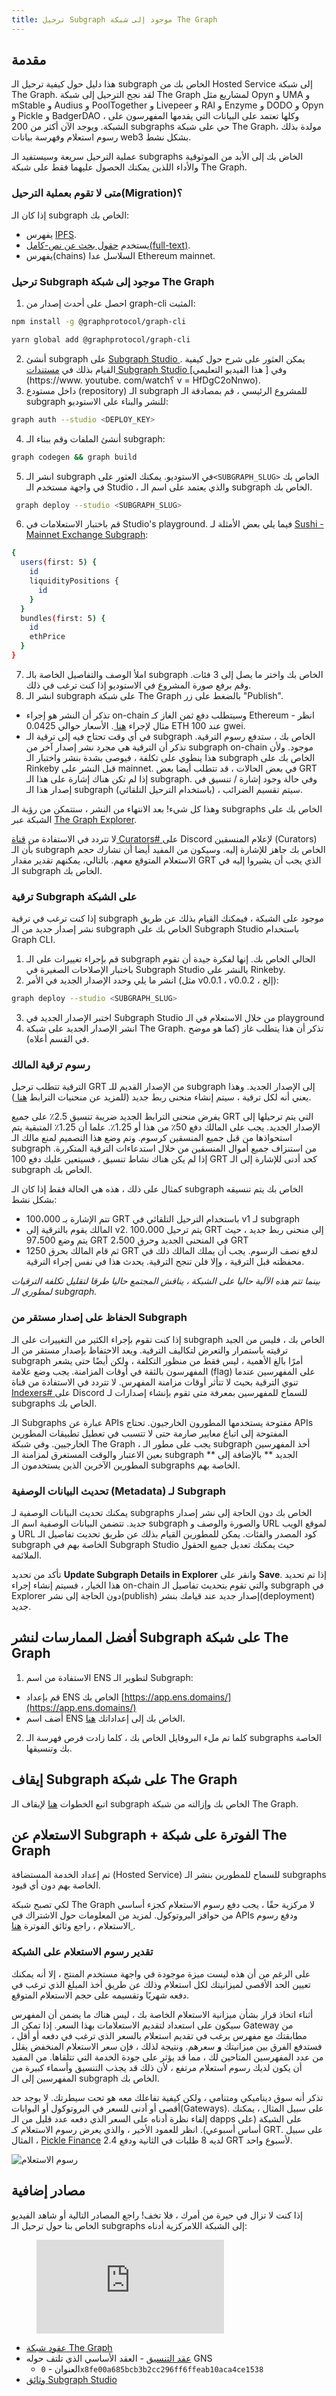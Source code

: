```yaml
---
title: ترحيل Subgraph موجود إلى شبكة The Graph
---
```


## مقدمة

هذا دليل حول كيفية ترحيل الـ subgraph الخاص بك من Hosted Service إلى شبكة The Graph. لقد نجح الترحيل إلى شبكة The Graph لمشاريع مثل Opyn و UMA و mStable و Audius و PoolTogether و Livepeer و RAI و Enzyme و DODO و Opyn و Pickle و BadgerDAO ، وكلها تعتمد على البيانات التي يقدمها المفهرسون على الشبكة. ويوجد الآن أكثر من 200 subgraphs حي على شبكة The Graph، مولدة بذلك رسوم استعلام وفهرسة بيانات web3 بشكل نشط.

عملية الترحيل سريعة وسيستفيد الـ subgraphs الخاض بك إلى الأبد من الموثوقية والأداء اللذين يمكنك الحصول عليهما فقط على شبكة The Graph.

### متى لا تقوم بعملية الترحيل(Migration)؟

إذا كان الـ subgraph الخاص بك:

- يفهرس [IPFS](https://ipfs.io/).
- يستخدم [حقول بحث عن نص-كامل(full-text)](https://thegraph.com/docs/en/developer/create-subgraph-hosted/#defining-fulltext-search-fields).
- يفهرس(chains) السلاسل عدا Ethereum mainnet.

### ترحيل Subgraph موجود إلى شبكة The Graph

1. احصل على أحدث إصدار من graph-cli المثبت:

```sh
npm install -g @graphprotocol/graph-cli
```

```sh
yarn global add @graphprotocol/graph-cli
```

2. أنشئ subgraph على [ Subgraph Studio ](https://thegraph.com/studio/). يمكن العثور على شرح حول كيفية القيام بذلك في [ مستندات Subgraph Studio ](/studio/subgraph-studio) وفي \[ هذا الفيديو التعليمي\](https://www. youtube. com/watch؟ v = HfDgC2oNnwo).
3. داخل مستودع (repository) الـ subgraph للمشروع الرئيسي ، قم بمصادقة الـ subgraph للنشر والبناء على الاستوديو:

```sh
graph auth --studio <DEPLOY_KEY>
```

4. أنشئ الملفات وقم ببناء الـ subgraph:

```sh
graph codegen && graph build
```

5. انشر الـ subgraph في الاستوديو. يمكنك العثور على`<SUBGRAPH_SLUG>` الخاص بك في واجهة مستخدم الـ Studio ، والذي يعتمد على اسم الـ subgraph الخاص بك.

```sh
 graph deploy --studio <SUBGRAPH_SLUG>
```

6. قم باختبار الاستعلامات في Studio's playground. فيما يلي بعض الأمثلة لـ [Sushi - Mainnet Exchange Subgraph](https://thegraph.com/explorer/subgraph?id=0x4bb4c1b0745ef7b4642feeccd0740dec417ca0a0-0&view=Playground):

```sh
{
  users(first: 5) {
    id
    liquidityPositions {
      id
    }
  }
  bundles(first: 5) {
    id
    ethPrice
  }
}
```

7. املأ الوصف والتفاصيل الخاصة بالـ subgraph الخاص بك واختر ما يصل إلى 3 فئات. وقم برفع صورة المشروع في الاستوديو إذا كنت ترغب في ذلك.
8. انشر الـ subgraph على شبكة The Graph بالضغط على زر "Publish".

- تذكر أن النشر هو إجراء on-chain وسيتطلب دفع ثمن الغاز كـ Ethereum - انظر مثال لإجراء [ هنا ](https://etherscan.io/tx/0xd0c3fa0bc035703c9ba1ce40c1862559b9c5b6ea1198b3320871d535aa0de87b). الأسعار حوالي 0.0425 ETH عند 100 gwei.
- في أي وقت تحتاج فيه إلى ترقية الـ subgraph الخاص بك ، ستدفع رسوم الترقية. تذكر أن الترقية هي مجرد نشر إصدار آخر من subgraph on-chain موجود. ولأن هذا ينطوي على تكلفة ، فيوصى بشدة بنشر واختبار الـ subgraph الخاص بك على Rinkeby قبل النشر على mainnet. في بعض الحالات ، قد تتطلب أيضا بعض GRT إذا لم تكن هناك إشارة على هذا الـ subgraph. وفي حالة وجود إشارة / تنسيق في إصدار هذا الـ subgraph (باستخدام الترحيل التلقائي) ، سيتم تقسيم الضرائب.

وهذا كل شيء! بعد الانتهاء من النشر ، ستتمكن من رؤية الـ subgraphs الخاص بك على الشبكة عبر [The Graph Explorer](https://thegraph.com/explorer).

لا تتردد في الاستفادة من [ قناة Curators# ](https://discord.gg/rC8rBuRtbH) على Discord لإعلام المنسقين (Curators) بأن الـ subgraph الخاص بك جاهز للإشارة إليه. وسيكون من المفيد أيضا أن تشارك حجم الاستعلام المتوقع معهم. بالتالي، يمكنهم تقدير مقدار GRT الذي يجب أن يشيروا إليه في الـ subgraph الخاص بك.

### ترقية Subgraph على الشبكة

إذا كنت ترغب في ترقية subgraph موجود على الشبكة ، فيمكنك القيام بذلك عن طريق نشر إصدار جديد من الـ subgraph الخاص بك على Subgraph Studio باستخدام Graph CLI.

1. قم بإجراء تغييرات على الـ subgraph الحالي الخاص بك. إنها لفكرة جيدة أن تقوم باختبار الإصلاحات الصغيرة في Subgraph Studio بالنشر على Rinkeby.
2. انشر ما يلي وحدد الإصدار الجديد في الأمر (مثل v0.0.1 ، v0.0.2 ، إلخ):

```sh
graph deploy --studio <SUBGRAPH_SLUG>
```

3. اختبر الإصدار الجديد في Subgraph Studio من خلال الاستعلام في الـ playground
4. انشر الإصدار الجديد على شبكة The Graph. تذكر أن هذا يتطلب غاز (كما هو موضح في القسم أعلاه).

### رسوم ترقية المالك

الترقية تتطلب ترحيل GRT من الإصدار القديم للـ subgraph إلى الإصدار الجديد. وهذا يعني أنه لكل ترقية ، سيتم إنشاء منحنى ربط جديد (للمزيد عن منحنيات الترابط [ هنا ](/curating#bonding-curve-101)).

يفرض منحنى الترابط الجديد ضريبة تنسيق 2.5٪ على جميع GRT التي يتم ترحيلها إلى الإصدار الجديد. يجب على المالك دفع 50٪ من هذا أو 1.25٪. علما أن 1.25٪ المتبقية يتم استحواذها من قبل جميع المنسقين كرسوم. وتم وضع هذا التصميم لمنع مالك الـ subgraph من استنزاف جميع أموال المنسقين من خلال استدعاءات الترقية المتكررة. إذا لم يكن هناك نشاط تنسيق ، فسيتعين عليك دفع 100 GRT كحد أدنى للإشارة إلى الـ subgraph الخاص بك.

كمثال على ذلك ، هذه هي الحالة فقط إذا كان الـ subgraph الخاص بك يتم تنسيقه بشكل نشط:

- تتم الإشارة بـ 100،000 GRT باستخدام الترحيل التلقائي في v1 لـ subgraph
- المالك يقوم بالترقية إلى v2. يتم ترحيل 100،000 GRT إلى منحنى ربط جديد ، حيث يتم وضع 97،500 GRT في المنحنى الجديد وحرق 2،500 GRT
- ثم قام المالك بحرق 1250 GRT لدفع نصف الرسوم. يجب أن يملك المالك ذلك في محفظته قبل الترقية ، وإلا فلن تنجح الترقية. يحدث هذا في نفس إجراء الترقية.

_بينما تتم هذه الآلية حاليا على الشبكة ، يناقش المجتمع حاليا طرقا لتقليل تكلفة الترقيات لمطوري الـ subgraph._

### الحفاظ على إصدار مستقر من Subgraph

إذا كنت تقوم بإجراء الكثير من التغييرات على الـ subgraph الخاص بك ، فليس من الجيد ترقيته باستمرار والتعرض لتكاليف الترقية. ويعد الاحتفاظ بإصدار مستقر من الـ subgraph أمرًا بالغ الأهمية ، ليس فقط من منظور التكلفة ، ولكن أيضًا حتى يشعر المفهرسون بالثقة في أوقات المزامنة. يجب وضع علامة (flag) على المفهرسين عندما تنوي الترقية بحيث لا تتأثر أوقات مزامنة المفهرس. لا تتردد في الاستفادة من قناة [ Indexers# ](https://discord.gg/rC8rBuRtbH) على Discord للسماح للمفهرسين بمعرفة متى تقوم بإنشاء إصدارات لـ subgraphs الخاص بك.

الـ Subgraphs عبارة عن APIs مفتوحة يستخدمها المطورون الخارجيون. تحتاج APIs المفتوحة إلى اتباع معايير صارمة حتى لا تتسبب في تعطيل تطبيقات المطورين الخارجيين. وفي شبكة The Graph ، يجب على مطور الـ subgraph أخذ المفهرسين بعين الاعتبار والوقت المستغرق لمزامنة الـ subgraph الجديد ** بالإضافة إلى ** المطورين الآخرين الذين يستخدمون الـ subgraphs الخاصة بهم.

### تحديث البيانات الوصفية (Metadata) لـ Subgraph

يمكنك تحديث البيانات الوصفية لـ subgraphs الخاص بك دون الحاجة إلى نشر إصدار جديد. تتضمن البيانات الوصفية اسم الـ subgraph والصورة والوصف و URL لموقع الويب و URL كود المصدر والفئات. يمكن للمطورين القيام بذلك عن طريق تحديث تفاصيل الـ subgraph الخاصة بهم في Subgraph Studio حيث يمكنك تعديل جميع الحقول الملائمة.

تأكد من تحديد **Update Subgraph Details in Explorer** وانقر على **Save**. إذا تم تحديد هذا الخيار ، فسيتم إنشاء إجراء on-chain والتي تقوم بتحديث تفاصيل الـ subgraph في Explorer دون الحاجة إلى نشر(publish) إصدار جديد عند قيامك بنشر(deployment) جديد.

## أفضل الممارسات لنشر Subgraph على شبكة The Graph

1. الاستفادة من اسم ENS لتطوير الـ Subgraph:

- قم بإعداد ENS الخاص بك [https://app.ens.domains/](https://app.ens.domains/)
- أضف اسم ENS الخاص بك إلى إعداداتك [هنا](https://thegraph.com/explorer/settings?view=display-name).

2. كلما تم ملء البروفايل الخاص بك ، كلما زادت فرص فهرسة الـ subgraphs الخاصة بك وتنسيقها.

## إيقاف Subgraph على شبكة The Graph

اتبع الخطوات [هنا](/developer/deprecating-a-subgraph) لإيقاف الـ subgraph الخاص بك وإزالته من شبكة The Graph.

## الاستعلام عن Subgraph + الفوترة على شبكة The Graph

تم إعداد الخدمة المستضافة (Hosted Service) للسماح للمطورين بنشر الـ subgraphs الخاصة بهم دون أي قيود.

لكي تصبح شبكة The Graph لا مركزية حقًا ، يجب دفع رسوم الاستعلام كجزء أساسي من حوافز البروتوكول. لمزيد من المعلومات حول الاشتراك في APIs ودفع رسوم الاستعلام ، راجع وثائق الفوترة [ هنا ](/studio/billing).

### تقدير رسوم الاستعلام على الشبكة

على الرغم من أن هذه ليست ميزة موجودة في واجهة مستخدم المنتج ، إلا أنه يمكنك تعيين الحد الأقصى لميزانيتك لكل استعلام وذلك عن طريق أخذ المبلغ الذي ترغب في دفعه شهريًا وتقسيمه على حجم الاستعلام المتوقع.

أثناء اتخاذ قرار بشأن ميزانية الاستعلام الخاصة بك ، ليس هناك ما يضمن أن المفهرس سيكون على استعداد لتقديم الاستعلامات بهذا السعر. إذا تمكن الـ Gateway من مطابقتك مع مفهرس يرغب في تقديم استعلام بالسعر الذي ترغب في دفعه أو أقل ، فستدفع الفرق بين ميزانيتك **و** سعرهم. ونتيجة لذلك ، فإن سعر الاستعلام المنخفض يقلل من عدد المفهرسين المتاحين لك ، مما قد يؤثر على جودة الخدمة التي تتلقاها. من المفيد أن يكون لديك رسوم استعلام مرتفع ، لأن ذلك قد يجذب التنسيق وأسماء كبيرة من المفهرسين إلى الـ subgraph الخاص بك.

تذكر أنه سوق ديناميكي ومتنامي ، ولكن كيفية تفاعلك معه هو تحت سيطرتك. لا يوجد حد أقصى أو أدنى للسعر في البروتوكول أو البوابات(Gateways). على سبيل المثال ، يمكنك إلقاء نظرة أدناه على السعر الذي دفعه عدد قليل من الـ dapps على الشبكة (على أساس أسبوعي). انظر للعمود الأخير ، والذي يعرض رسوم الاستعلام كـ GRT. على سبيل المثال ، [Pickle Finance](https://www.pickle.finance/) لديه 8 طلبات في الثانية ودفع 2.4 GRT لأسبوع واحد.

![رسوم الاستعلام](/img/QueryFee.png)

## مصادر إضافية

إذا كنت لا تزال في حيرة من أمرك ، فلا تخف! راجع المصادر التالية أو شاهد الفيديو الخاص بنا حول ترحيل الـ subgraphs إلى الشبكة اللامركزية أدناه:

<figure className="video-container">
  <iframe
    className="video-iframe"
    src="https://www.youtube.com/embed/CzdQ3dFFrjo"
    title="مشغل فيديو يوتيوب"
    frameBorder="0"
    allowFullScreen
  ></iframe>
</figure>

- [عقود شبكة The Graph](https://github.com/graphprotocol/contracts)
- [ عقد التنسيق](https://github.com/graphprotocol/contracts/blob/dev/contracts/curation/Curation.sol) - العقد الأساسي الذي تلتف حوله GNS
  - العنوان - `0x8fe00a685bcb3b2cc296ff6ffeab10aca4ce1538`
- [وثائق Subgraph Studio](/studio/subgraph-studio)
